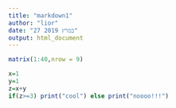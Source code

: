 ```yaml
---
title: "markdown1"
author: "lior"
date: "27 במרץ 2019"
output: html_document
---
```


```r
matrix(1:40,nrow = 9)

```
```r
x=1
y=1
z=x+y
if(z>=3) print("cool") else print("noooo!!!")

```

